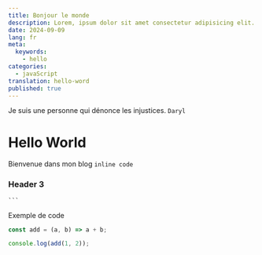 ```yaml
---
title: Bonjour le monde
description: Lorem, ipsum dolor sit amet consectetur adipisicing elit. Facere rem, optio doloribus ratione eum harum accusamus alias officia rerum architecto laboriosam! Aperiam recusandae numquam quo facilis accusantium ut reiciendis incidunt.
date: 2024-09-09
lang: fr
meta:
  keywords:
    - hello
categories: 
  - javaScript
translation: hello-word
published: true
---
```



<Callout type="danger">Je suis une personne qui dénonce les injustices.</Callout>
<Code>Daryl</Code>
# Hello World

Bienvenue dans mon blog `inline code` 

### Header 3
 	```
Exemple de code 

```js 
const add = (a, b) => a + b;

console.log(add(1, 2)); 
```
